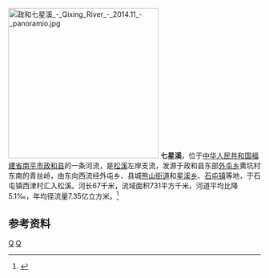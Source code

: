 [[File:政和七星溪_-_Qixing_River_-_2014.11_-_panoramio.jpg|300px]]
'''七星溪'''，位于[[中华人民共和国|中华人民共和国]][[福建省|福建省]][[南平市|南平市]][[政和县|政和县]]的一条河流，是[[松溪_(建溪)|松溪]]左岸支流，发源于政和县东部[[外屯乡|外屯乡]]黄坑村东南的青丝岭，由东向西流经外屯乡、县城[[熊山街道|熊山街道]]和[[星溪乡|星溪乡]]、[[石屯镇_(政和县)|石屯镇]]等地，于石屯镇西津村汇入松溪。河长67千米，流域面积731平方千米，河道平均比降5.1‰，年均径流量7.35亿立方米。<ref name="中国河湖大典">{{cite book zh |author=《[[中国河湖大典|中国河湖大典]]》编纂委员会 |title=《中国河湖大典·东南诸河、台湾卷》 |format=M |edition=1 |location=北京 |publisher=中国水利水电出版社 |date=2014年12月 |pages=95页 |id= ISBN 978-7-5170-2765-2}}</ref>

==参考资料==
{{reflist}}
{{China-river-stub}}
[[Category:福建河流|Q]]
[[Category:闽江|Q]]